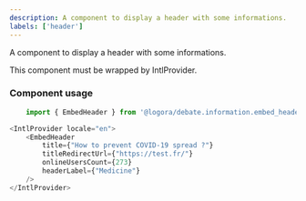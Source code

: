 ```yaml
---
description: A component to display a header with some informations.
labels: ['header']
---
```



A component to display a header with some informations.

This component must be wrapped by IntlProvider.

### Component usage
```js
    import { EmbedHeader } from '@logora/debate.information.embed_header';
```
```js
<IntlProvider locale="en">
    <EmbedHeader
        title={"How to prevent COVID-19 spread ?"} 
        titleRedirectUrl={"https://test.fr/"} 
        onlineUsersCount={273} 
        headerLabel={"Medicine"}
    />
</IntlProvider>
```